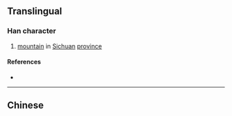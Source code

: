{{also|崍}}
{{character info/new}}
==Translingual==

===Han character===
{{Han char|rn=46|rad=山|as=07|sn=10|four=|canj=UDT|ids=⿰山来}}

# [[mountain]] in [[Sichuan]] [[province]]

====References====
* {{Han ref|kx=0312.301|hdz=10773.070|uh=5D03|ud=23811}}

----

==Chinese==
{{zh-see|崍}}